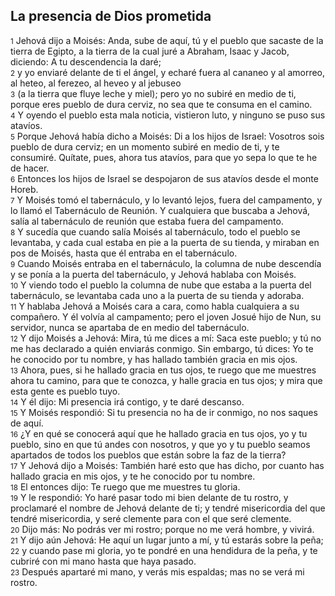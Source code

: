 == La presencia de Dios prometida ==

{{anchor|1}} <small>1</small> Jehová dijo a Moisés: Anda, sube de aquí, tú y el pueblo que sacaste de la tierra de Egipto, a la tierra de la cual juré a Abraham, Isaac y Jacob, diciendo: A tu descendencia la daré;<br>
{{anchor|2}} <small>2</small> y yo enviaré delante de ti el ángel, y echaré fuera al cananeo y al amorreo, al heteo, al ferezeo, al heveo y al jebuseo<br>
{{anchor|3}} <small>3</small> (a la tierra que fluye leche y miel); pero yo no subiré en medio de ti, porque eres pueblo de dura cerviz, no sea que te consuma en el camino.<br>
{{anchor|4}} <small>4</small> Y oyendo el pueblo esta mala noticia, vistieron luto, y ninguno se puso sus atavíos.<br>
{{anchor|5}} <small>5</small> Porque Jehová había dicho a Moisés: Di a los hijos de Israel: Vosotros sois pueblo de dura cerviz; en un momento subiré en medio de ti, y te consumiré. Quítate, pues, ahora tus atavíos, para que yo sepa lo que te he de hacer.<br>
{{anchor|6}} <small>6</small> Entonces los hijos de Israel se despojaron de sus atavíos desde el monte Horeb.<br>
{{anchor|7}} <small>7</small> Y Moisés tomó el tabernáculo, y lo levantó lejos, fuera del campamento, y lo llamó el Tabernáculo de Reunión. Y cualquiera que buscaba a Jehová, salía al tabernáculo de reunión que estaba fuera del campamento.<br>
{{anchor|8}} <small>8</small> Y sucedía que cuando salía Moisés al tabernáculo, todo el pueblo se levantaba, y cada cual estaba en pie a la puerta de su tienda, y miraban en pos de Moisés, hasta que él entraba en el tabernáculo.<br>
{{anchor|9}} <small>9</small> Cuando Moisés entraba en el tabernáculo, la columna de nube descendía y se ponía a la puerta del tabernáculo, y Jehová hablaba con Moisés.<br>
{{anchor|10}} <small>10</small> Y viendo todo el pueblo la columna de nube que estaba a la puerta del tabernáculo, se levantaba cada uno a la puerta de su tienda y adoraba.<br>
{{anchor|11}} <small>11</small> Y hablaba Jehová a Moisés cara a cara, como habla cualquiera a su compañero. Y él volvía al campamento; pero el joven Josué hijo de Nun, su servidor, nunca se apartaba de en medio del tabernáculo.<br>
{{anchor|12}} <small>12</small> Y dijo Moisés a Jehová: Mira, tú me dices a mí: Saca este pueblo; y tú no me has declarado a quién enviarás conmigo. Sin embargo, tú dices: Yo te he conocido por tu nombre, y has hallado también gracia en mis ojos.<br>
{{anchor|13}} <small>13</small> Ahora, pues, si he hallado gracia en tus ojos, te ruego que me muestres ahora tu camino, para que te conozca, y halle gracia en tus ojos; y mira que esta gente es pueblo tuyo.<br>
{{anchor|14}} <small>14</small> Y él dijo: Mi presencia irá contigo, y te daré descanso.<br>
{{anchor|15}} <small>15</small> Y Moisés respondió: Si tu presencia no ha de ir conmigo, no nos saques de aquí.<br>
{{anchor|16}} <small>16</small> ¿Y en qué se conocerá aquí que he hallado gracia en tus ojos, yo y tu pueblo, sino en que tú andes con nosotros, y que yo y tu pueblo seamos apartados de todos los pueblos que están sobre la faz de la tierra?<br>
{{anchor|17}} <small>17</small> Y Jehová dijo a Moisés: También haré esto que has dicho, por cuanto has hallado gracia en mis ojos, y te he conocido por tu nombre.<br>
{{anchor|18}} <small>18</small> El entonces dijo: Te ruego que me muestres tu gloria.<br>
{{anchor|19}} <small>19</small> Y le respondió: Yo haré pasar todo mi bien delante de tu rostro, y proclamaré el nombre de Jehová delante de ti; y tendré misericordia del que tendré misericordia, y seré clemente para con el que seré clemente.<br>
{{anchor|20}} <small>20</small> Dijo más: No podrás ver mi rostro; porque no me verá hombre, y vivirá.<br>
{{anchor|21}} <small>21</small> Y dijo aún Jehová: He aquí un lugar junto a mí, y tú estarás sobre la peña;<br>
{{anchor|22}} <small>22</small> y cuando pase mi gloria, yo te pondré en una hendidura de la peña, y te cubriré con mi mano hasta que haya pasado.<br>
{{anchor|23}} <small>23</small> Después apartaré mi mano, y verás mis espaldas; mas no se verá mi rostro.<br>
